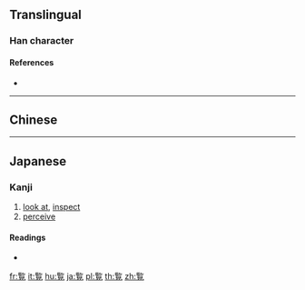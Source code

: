 {{character info/new}}
{{also|覽|賢}}

==Translingual==
{{Han simplified forms|覽|覧|览}}

===Han character===
{{Han char|rn=147|rad=見|as=09|sn=16|four=|canj=SIBUU|ids=⿱⿰臣⿱𠂉一見}}

====References====
* {{Han ref|kx=1135.400|dkj=34928|dj=1603.060|hdz=63670.180|uh=89A7|ud=35239}}

----

==Chinese==
{{zh-see|覽|v}}

----

==Japanese==

===Kanji===
{{ja-kanji|grade=6|rs=見09}}

# [[look at]], [[inspect]]
# [[perceive]]

====Readings====
* {{ja-readings|goon=[[らん]] (ran)|kanon=[[らん]] (ran)|kun=[[みる]] (miru)}}

[[fr:覧]]
[[it:覧]]
[[hu:覧]]
[[ja:覧]]
[[pl:覧]]
[[th:覧]]
[[zh:覧]]